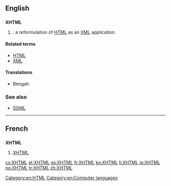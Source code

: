 ==English==

==={{initialism}}===
{{wikipedia}}
'''XHTML'''

# {{w|Extensible Hypertext Markup Language}}: a reformulation of [[HTML]] as an [[XML]] application.

====Related terms====
* [[HTML]]
* [[XML]]

====Translations====
{{trans-top|XHTML}}
* Bengali: {{t|bn|এক্সএইচটিএমএল|tr=eks-eic-ţi-em-el|sc=Beng|xs=Bengali}}
{{trans-mid}}
{{trans-bottom}}

===See also===
* [[SGML]]

----

==French==

==={{initialism|fr}}===
'''XHTML'''

# [[XHTML#English|XHTML]]

[[Category:en:HTML]]
[[Category:en:Computer languages]]

[[cs:XHTML]]
[[et:XHTML]]
[[es:XHTML]]
[[fr:XHTML]]
[[ko:XHTML]]
[[li:XHTML]]
[[ja:XHTML]]
[[no:XHTML]]
[[tr:XHTML]]
[[zh:XHTML]]